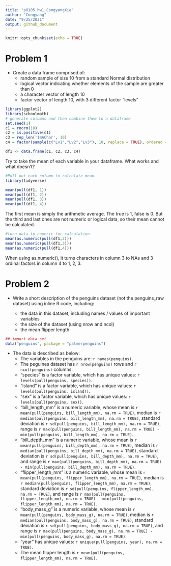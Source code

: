 ```yaml
---
title: "p8105_hw1_CongyangXie"
author: "Congyang"
date: "9/25/2021"
output: github_document
---
```


```r
knitr::opts_chunk$set(echo = TRUE)
```

# Problem 1

* Create a data frame comprised of:
  + random sample of size 10 from a standard Normal distribution
  + logical vector indicating whether elements of the sample are greater than 0
  + a character vector of length 10
  + factor vector of length 10, with 3 different factor “levels”

```r

library(ggplot2)
library(schoolmath)
# generate columns and then combine them to a dataframe
set.seed(1)
c1 = rnorm(10)
c2 = is.positive(c1)
c3 = rep_len('ImAChar', 10)
c4 = factor(sample(c("Lv1","Lv2","Lv3"), 10, replace = TRUE), ordered = TRUE, levels  = c("Lv1","Lv2","Lv3"))

df1 <- data.frame(c1, c2, c3, c4)

```
Try to take the mean of each variable in your dataframe. What works and what doesn’t?
```r
#Pull out each column to calculate mean.
library(tidyverse)

mean(pull(df1, 1))
mean(pull(df1, 2))
mean(pull(df1, 3))
mean(pull(df1, 4))

```

The first mean is simply the arithmetic average. The true is 1, false is 0. But the third and last ones are not numeric or logical data, so their mean cannot be calculated.

```r
#turn data to numeric for calculation
mean(as.numeric(pull(df1,2)))
mean(as.numeric(pull(df1,3)))
mean(as.numeric(pull(df1,4)))

```
 When using as.numeric(), it turns characters in column 3 to NAs and 3 ordinal factors in column 4 to 1, 2, 3.
  
# Problem 2

* Write a short description of the penguins dataset (not the penguins_raw dataset) using inline R code, including:
  
  + the data in this dataset, including names / values of important variables
  + the size of the dataset (using nrow and ncol)
  + the mean flipper length

```r
## import data set
data("penguins", package = "palmerpenguins")

```

* The data is described as below:
  + The variables in the penguins are: `r names(penguins)`. 
  + The peguines dataset has `r nrow(penguins)` rows and `r ncol(penguins)` columns.
  + "species" is a factor variable, which has unique values: `r levels(pull(penguins, species))`.
  + "island" is a factor variable, which has unique values: `r levels(pull(penguins, island))`.
  + "sex" is a factor variable, which has unique values: `r levels(pull(penguins, sex))`.
  + "bill_length_mm" is a numeric variable, whose mean is `r mean(pull(penguins, bill_length_mm), na.rm = TRUE)`, median is `r median(pull(penguins, bill_length_mm), na.rm = TRUE)`, standard deviation is `r sd(pull(penguins, bill_length_mm), na.rm = TRUE)`, range is `r max(pull(penguins, bill_length_mm), na.rm = TRUE) - min(pull(penguins, bill_length_mm), na.rm = TRUE)`.
  + "bill_depth_mm" is a numeric variable, whose mean is `r mean(pull(penguins, bill_depth_mm), na.rm = TRUE)`, median is `r median(pull(penguins, bill_depth_mm), na.rm = TRUE)`, standard deviation is `r sd(pull(penguins, bill_depth_mm), na.rm = TRUE)`, and range is `r max(pull(penguins, bill_depth_mm), na.rm = TRUE) - min(pull(penguins, bill_depth_mm), na.rm = TRUE)`.
  + "flipper_length_mm" is a numeric variable, whose mean is `r mean(pull(penguins, flipper_length_mm), na.rm = TRUE)`, median is `r median(pull(penguins, flipper_length_mm), na.rm = TRUE)`, standard deviation is `r sd(pull(penguins, flipper_length_mm), na.rm = TRUE)`, and range is `r max(pull(penguins, flipper_length_mm), na.rm = TRUE) - min(pull(penguins, flipper_length_mm), na.rm = TRUE)`.
  + "body_mass_g" is a numeric variable, whose mean is `r mean(pull(penguins, body_mass_g), na.rm = TRUE)`, median is `r median(pull(penguins, body_mass_g), na.rm = TRUE)`, standard deviation is `r sd(pull(penguins, body_mass_g), na.rm = TRUE)`, and range is `r max(pull(penguins, body_mass_g), na.rm = TRUE) - min(pull(penguins, body_mass_g), na.rm = TRUE)`.
  + "year" has unique values: `r unique(pull(penguins, year), na.rm = TRUE)`.
  + The mean flipper length is `r mean(pull(penguins, flipper_length_mm), na.rm = TRUE)`.



